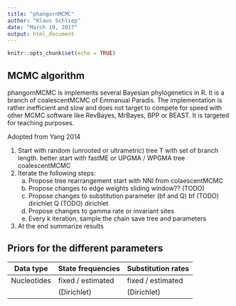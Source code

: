 ```yaml
---
title: "phangornMCMC"
author: "Klaus Schliep"
date: "March 19, 2017"
output: html_document
---
```


```r
knitr::opts_chunk$set(echo = TRUE)
```

## MCMC algorithm

phangornMCMC is implements several Bayesian phylogenetics in R. It is a branch 
of coalescentMCMC of Emmanual Paradis. The implementation is rather inefficient 
and slow and does not target to compete for speed with other MCMC software like 
RevBayes, MrBayes, BPP or BEAST. It is targeted for teaching purposes.   

Adopted from Yang 2014

1. Start with random (unrooted or ultrametric) tree T with set of branch length.
    better start with fastME or UPGMA / WPGMA tree
    coalescentMCMC
2. Iterate the following steps:
    a. Propose tree rearrangement
        start with NNI from colaescentMCMC
    b. Propose changes to edge weights
        sliding window?? (TODO)
    c. Propose changes to substitution parameter (bf and Q)
        bf (TODO) dirichlet
        Q (TODO) dirichlet
    d. Propose changes to gamma rate or invariant sites
    e. Every k iteration, sample the chain save tree and parameters
3. At the end summarize results



## Priors for the different parameters 

| Data type   | State frequencies | Substitution rates |
|-------------|-------------------|--------------------| 
| Nucleotides | fixed / estimated | fixed / estimated  |
|             | (Dirichlet)       | (Dirichlet)        |


